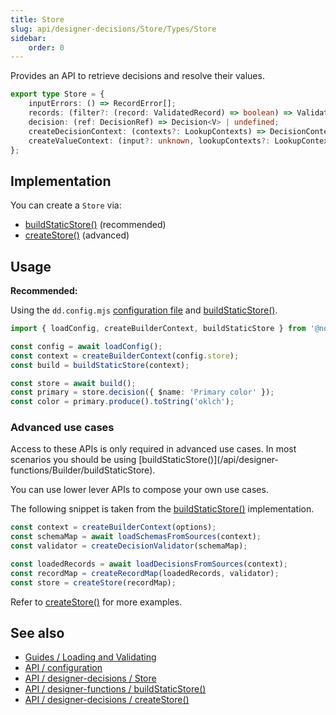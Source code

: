 ```yaml
---
title: Store
slug: api/designer-decisions/Store/Types/Store
sidebar:
    order: 0
---
```



Provides an API to retrieve decisions and resolve their values.

```ts
export type Store = {
    inputErrors: () => RecordError[];
    records: (filter?: (record: ValidatedRecord) => boolean) => ValidatedRecord[];
    decision: (ref: DecisionRef) => Decision<V> | undefined;
    createDecisionContext: (contexts?: LookupContexts) => DecisionContext;
    createValueContext: (input?: unknown, lookupContexts?: LookupContexts) => ValueContext;
};
```

## Implementation

You can create a `Store` via:

-   [buildStaticStore()](/api/designer-functions/Builder/buildStaticStore) (recommended)
-   [createStore()](/api/designer-decisions/Store/createStore) (advanced)

## Usage

**Recommended:**

Using the `dd.config.mjs` [configuration file](/api/configuration) and [buildStaticStore()](/api/designer-functions/Builder/buildStaticStore).

```ts "buildStaticStore"
import { loadConfig, createBuilderContext, buildStaticStore } from '@noodlestan/designer-functions';

const config = await loadConfig();
const context = createBuilderContext(config.store);
const build = buildStaticStore(context);

const store = await build();
const primary = store.decision({ $name: 'Primary color' });
const color = primary.produce().toString('oklch');
```

### Advanced use cases

<Aside type="tip" title="Advanced API">
    Access to these APIs is only required in advanced use cases. In most scenarios you should be
    using [buildStaticStore()](/api/designer-functions/Builder/buildStaticStore).
</Aside>

You can use lower lever APIs to compose your own use cases.

The following snippet is taken from the [buildStaticStore()](/api/designer-functions/Builder/buildStaticStore) implementation.

```ts "createStore"
const context = createBuilderContext(options);
const schemaMap = await loadSchemasFromSources(context);
const validator = createDecisionValidator(schemaMap);

const loadedRecords = await loadDecisionsFromSources(context);
const recordMap = createRecordMap(loadedRecords, validator);
const store = createStore(recordMap);
```

Refer to [createStore()](/api/designer-decisions/Store/createStore) for more examples.

## See also

-   [Guides / Loading and Validating](/guides/loading-and-validating-design-decisions/)
-   [API / configuration](/api/configuration)
-   [API / designer-decisions / Store](/api/designer-decisions/Store/Types/Store)
-   [API / designer-functions / buildStaticStore()](/api/designer-functions/Builder/buildStaticStore)
-   [API / designer-decisions / createStore()](/api/designer-decisions/Store/createStore)

```

```
